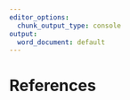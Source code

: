 ```yaml
---
editor_options:
  chunk_output_type: console
output:
  word_document: default
---
```


# References {-}

